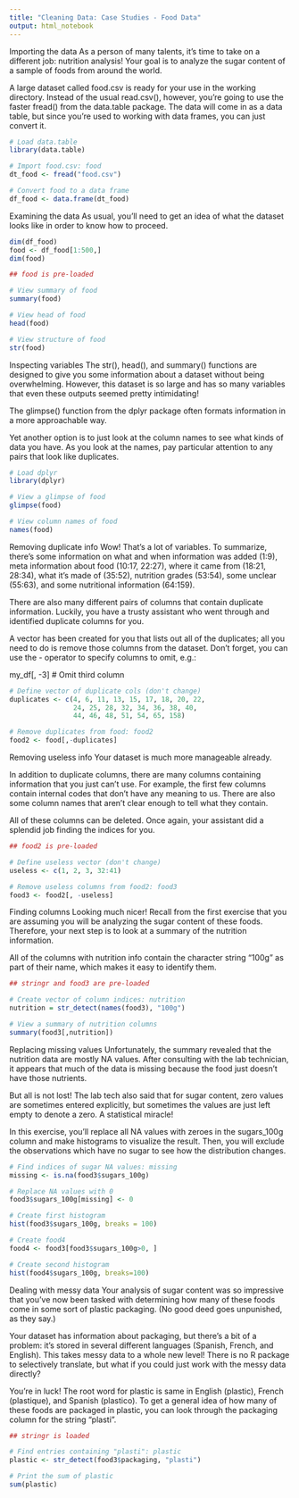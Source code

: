 ```yaml
---
title: "Cleaning Data: Case Studies - Food Data"
output: html_notebook
---
```


Importing the data
As a person of many talents, it's time to take on a different job: nutrition analysis! Your goal is to analyze the sugar content of a sample of foods from around the world.

A large dataset called food.csv is ready for your use in the working directory. Instead of the usual read.csv(), however, you're going to use the faster fread() from the data.table package. The data will come in as a data table, but since you're used to working with data frames, you can just convert it.


```r
# Load data.table
library(data.table)

# Import food.csv: food
dt_food <- fread("food.csv")

# Convert food to a data frame
df_food <- data.frame(dt_food)
```

Examining the data
As usual, you'll need to get an idea of what the dataset looks like in order to know how to proceed.
```r
dim(df_food)
food <- df_food[1:500,]
dim(food)
```

```r
## food is pre-loaded

# View summary of food
summary(food)

# View head of food
head(food)

# View structure of food
str(food)
```

Inspecting variables
The str(), head(), and summary() functions are designed to give you some information about a dataset without being overwhelming. However, this dataset is so large and has so many variables that even these outputs seemed pretty intimidating!

The glimpse() function from the dplyr package often formats information in a more approachable way.

Yet another option is to just look at the column names to see what kinds of data you have. As you look at the names, pay particular attention to any pairs that look like duplicates.

```r
# Load dplyr
library(dplyr)

# View a glimpse of food
glimpse(food)

# View column names of food
names(food)
```

Removing duplicate info
Wow! That's a lot of variables. To summarize, there's some information on what and when information was added (1:9), meta information about food (10:17, 22:27), where it came from (18:21, 28:34), what it's made of (35:52), nutrition grades (53:54), some unclear (55:63), and some nutritional information (64:159).

There are also many different pairs of columns that contain duplicate information. Luckily, you have a trusty assistant who went through and identified duplicate columns for you.

A vector has been created for you that lists out all of the duplicates; all you need to do is remove those columns from the dataset. Don't forget, you can use the - operator to specify columns to omit, e.g.:

my_df[, -3] # Omit third column

```r
# Define vector of duplicate cols (don't change)
duplicates <- c(4, 6, 11, 13, 15, 17, 18, 20, 22, 
                24, 25, 28, 32, 34, 36, 38, 40, 
                44, 46, 48, 51, 54, 65, 158)

# Remove duplicates from food: food2
food2 <- food[,-duplicates]
```

Removing useless info
Your dataset is much more manageable already.

In addition to duplicate columns, there are many columns containing information that you just can't use. For example, the first few columns contain internal codes that don't have any meaning to us. There are also some column names that aren't clear enough to tell what they contain.

All of these columns can be deleted. Once again, your assistant did a splendid job finding the indices for you.

```r
## food2 is pre-loaded

# Define useless vector (don't change)
useless <- c(1, 2, 3, 32:41)

# Remove useless columns from food2: food3
food3 <- food2[, -useless]
```

Finding columns
Looking much nicer! Recall from the first exercise that you are assuming you will be analyzing the sugar content of these foods. Therefore, your next step is to look at a summary of the nutrition information.

All of the columns with nutrition info contain the character string "100g" as part of their name, which makes it easy to identify them.

```r
## stringr and food3 are pre-loaded

# Create vector of column indices: nutrition
nutrition = str_detect(names(food3), "100g")

# View a summary of nutrition columns
summary(food3[,nutrition])
```

Replacing missing values
Unfortunately, the summary revealed that the nutrition data are mostly NA values. After consulting with the lab technician, it appears that much of the data is missing because the food just doesn't have those nutrients.

But all is not lost! The lab tech also said that for sugar content, zero values are sometimes entered explicitly, but sometimes the values are just left empty to denote a zero. A statistical miracle!

In this exercise, you'll replace all NA values with zeroes in the sugars_100g column and make histograms to visualize the result. Then, you will exclude the observations which have no sugar to see how the distribution changes.

```r
# Find indices of sugar NA values: missing
missing <- is.na(food3$sugars_100g)

# Replace NA values with 0
food3$sugars_100g[missing] <- 0

# Create first histogram
hist(food3$sugars_100g, breaks = 100)

# Create food4
food4 <- food3[food3$sugars_100g>0, ]

# Create second histogram
hist(food4$sugars_100g, breaks=100)
```

Dealing with messy data
Your analysis of sugar content was so impressive that you've now been tasked with determining how many of these foods come in some sort of plastic packaging. (No good deed goes unpunished, as they say.)

Your dataset has information about packaging, but there's a bit of a problem: it's stored in several different languages (Spanish, French, and English). This takes messy data to a whole new level! There is no R package to selectively translate, but what if you could just work with the messy data directly?

You're in luck! The root word for plastic is same in English (plastic), French (plastique), and Spanish (plastico). To get a general idea of how many of these foods are packaged in plastic, you can look through the packaging column for the string "plasti".

```r
## stringr is loaded

# Find entries containing "plasti": plastic
plastic <- str_detect(food3$packaging, "plasti")

# Print the sum of plastic
sum(plastic)
```

